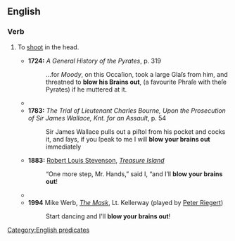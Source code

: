 ==English==

===Verb===
{{head|en|verb|head=[[blow]] someone's [[brains]] [[out]]}}

# {{lb|en|slang}} To [[shoot]] in the head.
#* '''1724:''' ''A General History of the Pyrates'', p. 319
#*: ...for ''Moody'', on this Occaſion, took a large Glaſs from him, and threatned to '''blow his Brains out''', (a favourite Phraſe with theſe Pyrates) if he muttered at it.
#* {{quote-text|year=1763|author=John Shebbeare|title=Lydia, or Filial Piety: A Novel|volume=3|page=66|passage=In Conſequence of this a profound Silence enſued, the Earl depending on his Skill in the Sword, longing to run the Baronet through the Body; and Sir ''Timothy'', knowing himſelf a good Shot, to '''blow the Earl’s Brains out'''.}}
#* '''1783:''' ''The Trial of Lieutenant Charles Bourne, Upon the Prosecution of Sir James Wallace, Knt. for an Assault'', p. 54
#*: Sir James Wallace pulls out a piſtol from his pocket and cocks it, and ſays, if you ſpeak to me I will '''blow your brains out''' immediately
#* '''1883:''' [[w:Robert Louis Stevenson|Robert Louis Stevenson]], ''[[w:Treasure Island|Treasure Island]]''
#*: “One more step, Mr. Hands,” said I, “and I’ll '''blow your brains out'''!
#* {{quote-text|year=1988|author={{w|Tom Clancy}}|title={{w|The Cardinal of the Kremlin}}|page=540|passage=He’d probably '''blow his brains out''' a week after the fact, but that might be a little late for the rest of us.}}
#* '''1994''' Mike Werb, ''[[w:The Mask (film)|The Mask]]'', Lt. Kellerway (played by [[w:Peter Riegert|Peter Riegert]])
#*: Start dancing and I'll '''blow your brains out'''!

[[Category:English predicates]]